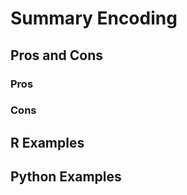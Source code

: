 # Summary Encoding {#sec-categorical-summary}

## Pros and Cons

### Pros

### Cons

## R Examples

## Python Examples
